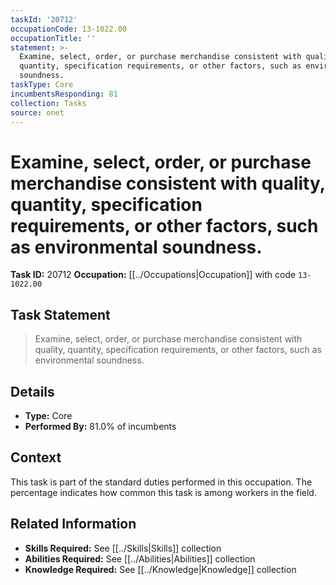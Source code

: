 ```yaml
---
taskId: '20712'
occupationCode: 13-1022.00
occupationTitle: ''
statement: >-
  Examine, select, order, or purchase merchandise consistent with quality,
  quantity, specification requirements, or other factors, such as environmental
  soundness.
taskType: Core
incumbentsResponding: 81
collection: Tasks
source: onet
---
```

# Examine, select, order, or purchase merchandise consistent with quality, quantity, specification requirements, or other factors, such as environmental soundness.

**Task ID:** 20712
**Occupation:** [[../Occupations|Occupation]] with code `13-1022.00`

## Task Statement

> Examine, select, order, or purchase merchandise consistent with quality, quantity, specification requirements, or other factors, such as environmental soundness.

## Details

- **Type:** Core
- **Performed By:** 81.0% of incumbents

## Context

This task is part of the standard duties performed in this occupation. The percentage indicates how common this task is among workers in the field.

## Related Information

- **Skills Required:** See [[../Skills|Skills]] collection
- **Abilities Required:** See [[../Abilities|Abilities]] collection
- **Knowledge Required:** See [[../Knowledge|Knowledge]] collection
